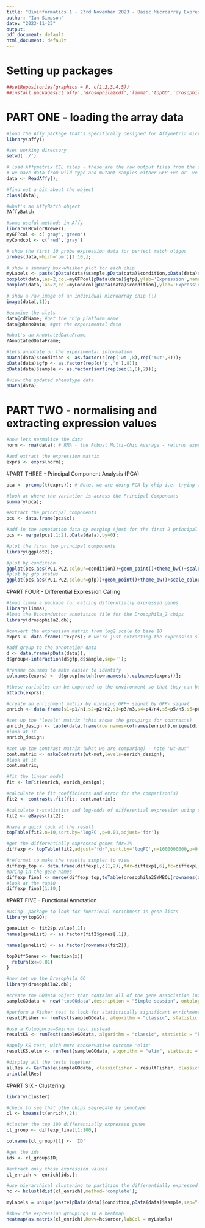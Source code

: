 ```yaml
---
title: "Bioinformatics 1 - 23rd November 2023 - Basic Microarray Expression analysis"
author: "Ian Simpson"
date: "2023-11-23"
output:
pdf_document: default
html_document: default
---
```


# Setting up packages
```r
##setRepositories(graphics = F, c(1,2,3,4,5))
##install.packages(c('affy','drosophila2cdf','limma','topGO','drosophila2.db'))
```

# PART ONE - loading the array data

```R
#load the Affy package that's specifically designed for Affymetrix microarray data
library(affy);

#set working directory
setwd('./')

# load Affymetrix CEL files - these are the raw output files from the scanning machine
# we have data from wild-type and mutant samples either GFP +ve or -ve (16 chips)
data <- ReadAffy();

#find out a bit about the object
class(data);

#what's an AffyBatch object
?AffyBatch

#some useful methods in Affy
library(RColorBrewer);
myGFPcol <- c('gray','green')
myCondcol <- c('red','gray')

# show the first 10 probe expression data for perfect match oligos
probes(data,which='pm')[1:10,];

# show a summary box-whisker plot for each chip
myLabels <- paste(pData(data)$sample,pData(data)$condition,pData(data)$gfp,sep='_');
boxplot(data,las=2,col=myGFPcol[pData(data)$gfp],ylab='Expression',names=myLabels);
boxplot(data,las=2,col=myCondcol[pData(data)$condition],ylab='Expression',names=myLabels);

# show a raw image of an individual microarray chip (!)
image(data[,1]);

#examine the slots
data@cdfName; #get the chip platform name
data@phenoData; #get the experimental data

#what's an AnnotatedDataFrame
?AnnotatedDataFrame;

#lets annotate on the experimental information
pData(data)$condition <- as.factor(c(rep('wt',8),rep('mut',8)));
pData(data)$gfp <- as.factor(rep(c('p','n'),8));
pData(data)$sample <- as.factor(sort(rep(seq(1,8),2)));

#view the updated phenotype data
pData(data)
```

# PART TWO - normalising and extracting expression values

```R
#now lets normalise the data
norm <- rma(data); # RMA - the Robust Multi-Chip Average - returns expression in log2

#and extract the expression matrix
exprs <- exprs(norm);
```

#PART THREE - Principal Component Analysis (PCA)

```R
pca <- prcomp(t(exprs)); # Note, we are doing PCA by chip i.e. trying to see where the variation is between the chips

#look at where the variation is across the Principal Components
summary(pca);

#extract the principal components
pcs <- data.frame(pca$x);

#add in the annotation data by merging (just for the first 2 principal components)
pcs <- merge(pcs[,1:2],pData(data),by=0);

#plot the first two principal components
library(ggplot2);

#plot by condition
ggplot(pcs,aes(PC1,PC2,colour=condition))+geom_point()+theme_bw()+scale_colour_manual(values=c('red','gray'));
#plot by gfp status
ggplot(pcs,aes(PC1,PC2,colour=gfp))+geom_point()+theme_bw()+scale_colour_manual(values=c('gray','green'));
```

#PART FOUR - Differential Expression Calling

```R
#load limma a package for calling differntially expressed genes
library(limma);
#load the Bioconductor annotation file for the Drosophila_2 chips
library(drosophila2.db);

#convert the expresison matrix from log2 scale to base 10
exprs <- data.frame(2^exprs); # we're just extracting the expression slot from the ExpressionSet object, convert to base10

#add group to the annotation data
d <- data.frame(pData(data));
d$group<-interaction(d$gfp,d$sample,sep='');

#rename columns to make easier to identify
colnames(exprs) <- d$group[match(row.names(d),colnames(exprs))];

#these variables can be exported to the environment so that they can be referred to directly
attach(exprs);

#create an enrichment matrix by dividing GFP+ signal by GFP- signal
enrich <- data.frame(s1=p1/n1,s2=p2/n2,s3=p3/n3,s4=p4/n4,s5=p5/n5,s6=p6/n6,s7=p7/n7,s8=p8/n8,row.names=row.names(exprs));

#set up the 'levels' matrix (this shows the groupings for contrasts)
enrich_design <- table(data.frame(row.names=colnames(enrich),unique(d[,1:2])));
#look at it
enrich_design;

#set up the contrast matrix (what we are comparing) - note 'wt-mut'
cont.matrix <- makeContrasts(wt-mut,levels=enrich_design);
#look at it
cont.matrix;

#fit the linear model
fit <- lmFit(enrich, enrich_design);

#calculate the fit coefficients and error for the comparison(s)
fit2 <- contrasts.fit(fit, cont.matrix);

#calculate t-statistics and log-odds of differential expression using emperical Bayes approach
fit2 <- eBayes(fit2);

#have a quick look at the result
topTable(fit2,n=10,sort.by='logFC',p=0.01,adjust='fdr');

#get the differentially expressed genes fdr=1%
diffexp <- topTable(fit2,adjust="fdr",sort.by='logFC',n=1000000000,p=0.01);

#reformat to make the results simpler to view
diffexp_top <- data.frame(diffexp[,c(1,2)],fdr=diffexp[,6],fc=diffexp[,2]);
#bring in the gene names
diffexp_final <- merge(diffexp_top,toTable(drosophila2SYMBOL[rownames(diffexp_top)]),by.x=0,by.y='probe_id',sort=F,all.x=T);
#look at the top10
diffexp_final[1:10,]
```

#PART FIVE - Functional Annotation

```R
#Using  package to look for functional enrichment in gene lists
library(topGO);

geneList <- fit2$p.value[,1];
names(geneList) <- as.factor(fit2$genes[,1]);

names(geneList) <- as.factor(rownames(fit2));

topDiffGenes <- function(x){
  return(x<=0.01)
}

#now set up the Drosophila GO
library(drosophila2.db);

#create the GOData object that contains all of the gene association information for background and your own gene list
sampleGOdata <- new("topGOdata",description = "Simple session", ontology = "BP",allGenes = geneList, geneSel = topDiffGenes,nodeSize = 10,  annot = annFUN.db, affyLib = "drosophila2.db")

#perform a Fisher test to look for statistically significant enrichment of terms
resultFisher <- runTest(sampleGOdata, algorithm = "classic", statistic = "fisher")

#use a Kolmogorov–Smirnov test instead
resultKS <- runTest(sampleGOdata, algorithm = "classic", statistic = "ks")

#apply KS test, with more conservative outcome 'elim'
resultKS.elim <- runTest(sampleGOdata, algorithm = "elim", statistic = "ks")

#display all the tests together
allRes <- GenTable(sampleGOdata, classicFisher = resultFisher, classicKS = resultKS, elimKS = resultKS.elim, orderBy = "elimKS", ranksOf = "classicFisher", topNodes = 30)
print(allRes)
```

#PART SIX - Clustering

```R
library(cluster)

#check to see that gthe chips segregate by genotype
cl <- kmeans(t(enrich),2);

#cluster the top 100 differentially expressed genes
cl_group <- diffexp_final[1:100,]

colnames(cl_group)[1] <- 'ID'

#get the ids
ids <- cl_group$ID;

#extract only those expression values
cl_enrich <- enrich[ids,];

#use hierarchical clustering to partition the differentially expressed genes
hc <- hclust(dist(cl_enrich),method='complete');

myLabels = unique(paste(pData(data)$condition,pData(data)$sample,sep="-"))

#show the expression groupings in a heatmap
heatmap(as.matrix(cl_enrich),Rowv=hc$order,labCol = myLabels)
```